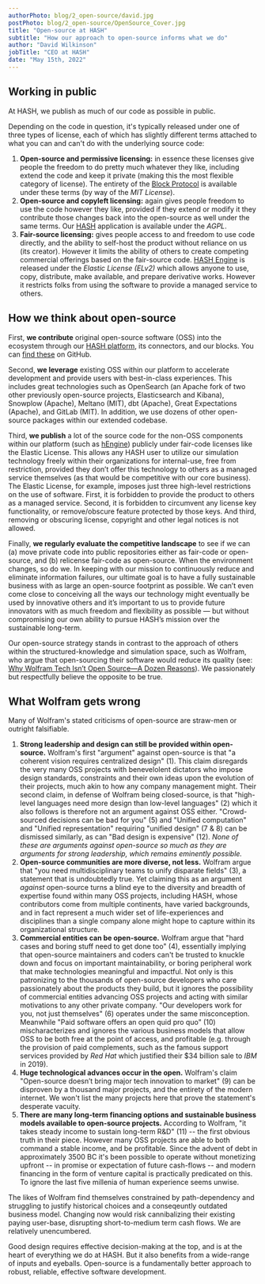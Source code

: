 ```yaml
---
authorPhoto: blog/2_open-source/david.jpg
postPhoto: blog/2_open-source/OpenSource_Cover.jpg
title: "Open-source at HASH"
subtitle: "How our approach to open-source informs what we do"
author: "David Wilkinson"
jobTitle: "CEO at HASH"
date: "May 15th, 2022"
---
```


## Working in public

At HASH, we publish as much of our code as possible in public.

Depending on the code in question, it's typically released under one of three types of license, each of which has slightly different terms attached to what you can and can't do with the underlying source code:

1. **Open-source and permissive licensing:** in essence these licenses give people the freedom to do pretty much whatever they like, including extend the code and keep it private (making this the most flexible category of license). The entirety of the [Block Protocol](https://github.com/blockprotocol/blockprotocol) is available under these terms (by way of the _MIT License_).
1. **Open-source and copyleft licensing:** again gives people freedom to use the code however they like, provided if they extend or modify it they contribute those changes back into the open-source as well under the same terms. Our [HASH](https://hash.ai/platform/hash) application is available under the _AGPL_.
1. **Fair-source licensing:** gives people access to and freedom to use code directly, and the ability to self-host the product without reliance on us (its creator). However it limits the ability of others to create competing commercial offerings based on the fair-source code. [HASH Engine](https://hash.ai/platform/engine) is released under the _Elastic License (ELv2)_ which allows anyone to use, copy, distribute, make available, and prepare derivative works. However it restricts folks from using the software to provide a managed service to others.

## How we think about open-source

First, **we contribute** original open-source software (OSS) into the ecosystem through our [HASH platform](https://hash.ai/platform/hash), its connectors, and our blocks. You can [find these](https://github.com/hashintel/hash/tree/main/packages/hash) on GitHub.

Second, **we leverage** existing OSS within our platform to accelerate development and provide users with best-in-class experiences. This includes great technologies such as OpenSearch (an Apache fork of two other previously open-source projects, Elasticsearch and Kibana), Snowplow (Apache), Meltano (MIT), dbt (Apache), Great Expectations (Apache), and GitLab (MIT). In addition, we use dozens of other open-source packages within our extended codebase.

Third, **we publish** a lot of the source code for the non-OSS components within our platform (such as [hEngine](https://hash.ai/platform/engine)) publicly under fair-code licenses like the Elastic License. This allows any HASH user to utilize our simulation technology freely within their organizations for internal-use, free from restriction, provided they don’t offer this technology to others as a managed service themselves (as that would be competitive with our core business). The Elastic License, for example, imposes just three high-level restrictions on the use of software. First, it is forbidden to provide the product to others as a managed service. Second, it is forbidden to circumvent any license key functionality, or remove/obscure feature protected by those keys. And third, removing or obscuring license, copyright and other legal notices is not allowed.

Finally, **we regularly evaluate the competitive landscape** to see if we can (a) move private code into public repositories either as fair-code or open-source, and (b) relicense fair-code as open-source. When the environment changes, so do we. In keeping with our mission to continuously reduce and eliminate information failures, our ultimate goal is to have a fully sustainable business with as large an open-source footprint as possible. We can’t even come close to conceiving all the ways our technology might eventually be used by innovative others and it’s important to us to provide future innovators with as much freedom and flexibility as possible — but without compromising our own ability to pursue HASH’s mission over the sustainable long-term.

Our open-source strategy stands in contrast to the approach of others within the structured-knowledge and simulation space, such as Wolfram, who argue that open-sourcing their software would reduce its quality (see: <a href="https://blog.wolfram.com/2019/04/02/why-wolfram-tech-isnt-open-source-a-dozen-reasons/" rel="nofollow" target="_blank">Why Wolfram Tech Isn’t Open Source—A Dozen Reasons</a>). We passionately but respectfully believe the opposite to be true.

## What Wolfram gets wrong

Many of Wolfram's stated criticisms of open-source are straw-men or outright falsifiable.

1. **Strong leadership and design can still be provided within open-source.** Wolfram's first "argument" against open-source is that "a coherent vision requires centralized design" (1). This claim disregards the very many OSS projects with benevelolent dictators who impose design standards, constraints and their own ideas upon the evolution of their projects, much akin to how any company management might. Their second claim, in defense of Wolfram being closed-source, is that "high-level languages need more design than low-level languages" (2) which it also follows is therefore not an argument against OSS either. "Crowd-sourced decisions can be bad for you" (5) and "Unified computation" and "Unified representation" requiring "unified design" (7 & 8) can be dismissed similarly, as can "Bad design is expensive" (12). _None of these are arguments against open-source so much as they are arguments for strong leadership, which remains eminently possible._
1. **Open-source communities are more diverse, not less.** Wolfram argue that "you need multidisciplinary teams to unify disparate fields" (3), a statement that is undoubtedly true. Yet claiming this as an argument _against_ open-source turns a blind eye to the diversity and breadth of expertise found within many OSS projects, including HASH, whose contributors come from multiple continents, have varied backgrounds, and in fact represent a much wider set of life-experiences and disciplines than a single company alone might hope to capture within its organizational structure.
1. **Commercial entities can be open-source.** Wolfram argue that "hard cases and boring stuff need to get done too" (4), essentially implying that open-source maintainers and coders can't be trusted to knuckle down and focus on important maintainability, or boring peripheral work that make technologies meaningful and impactful. Not only is this patronizing to the thousands of open-source developers who care passionately about the products they build, but it ignores the possibility of commercial entities advancing OSS projects and acting with similar motivations to any other private company. "Our developers work for you, not just themselves" (6) operates under the same misconception. Meanwhile "Paid software offers an open quid pro quo" (10) mischaracterizes and ignores the various business models that allow OSS to be both free at the point of access, and profitable (e.g. through the provision of paid complements, such as the famous support services provided by _Red Hat_ which justified their $34 billion sale to _IBM_ in 2019).
1. **Huge technological advances occur in the open.** Wolfram's claim "Open-source doesn’t bring major tech innovation to market" (9) can be disproven by a thousand major projects, and the entirety of the modern internet. We won't list the many projects here that prove the statement's desperate vacuity.
1. **There are many long-term financing options and sustainable business models available to open-source projects.** According to Wolfram, "it takes steady income to sustain long-term R&D" (11) -- the first obvious truth in their piece. However many OSS projects are able to both command a stable income, and be profitable. Since the advent of debt in approximately 3500 BC it's been possible to operate without monetizing upfront -- in promise or expectation of future cash-flows -- and modern financing in the form of venture capital is practically predicated on this. To ignore the last five millenia of human experience seems unwise.

The likes of Wolfram find themselves constrained by path-dependency and struggling to justify historical choices and a conseqeuntly outdated business model. Changing now would risk cannibalizing their existing paying user-base, disrupting short-to-medium term cash flows. We are relatively unencumbered.

Good design requires effective decision-making at the top, and is at the heart of everything we do at HASH. But it also benefits from a wide-range of inputs and eyeballs. Open-source is a fundamentally better approach to robust, reliable, effective software development.
